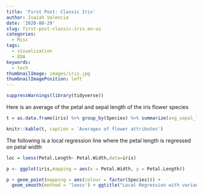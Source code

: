 ```yaml
---
title: 'First Post: Classic Iris'
author: Isaiah Valencia
date: '2020-08-29'
slug: first-post-classic-iris.en-us
categories:
  - Misc
tags:
  - visualization
  - EDA
keywords:
  - tech
thumbnailImage: images/iris.jpg
thumbnailImagePosition: left
---
```


<!--more-->

```r
suppressWarnings(library(tidyverse))

```


Here is an average of the petal and sepal length of the iris flower species
```r
t = as.data.frame(iris) %>% group_by(Species) %>% summarize(avg_sepal_length = mean(Sepal.Length), avg_sepal_width = mean(Sepal.Width)) 

knitr::kable(t, caption = 'Averages of flower attributes')
```


The following is a local regression line where the petal length is regressed on petal width 
```r
loc = loess(Petal.Length~ Petal.Width,data=iris)

p <- ggplot(iris,mapping = aes(x = Petal.Width, y = Petal.Length)) 

p + geom_point(mapping = aes(colour = factor(Species))) + 
  geom_smooth(method = 'loess') + ggtitle("Local Regression with variance")
  
```



